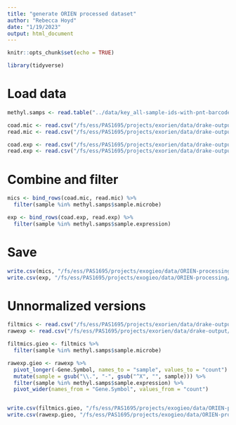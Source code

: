 ```yaml
---
title: "generate ORIEN processed dataset"
author: "Rebecca Hoyd"
date: "1/19/2023"
output: html_document
---
```


```r
knitr::opts_chunk$set(echo = TRUE)

library(tidyverse)
```
# Load data

```r
methyl.samps <- read.table("../data/key_all-sample-ids-with-pnt-barcodes-msi_pole_pold_status_358.txt", sep = "\t", header = T)

coad.mic <- read.csv("/fs/ess/PAS1695/projects/exorien/data/drake-output/2022-03-16/2022-03-16_TCGA_RA-with-taxonomy_COAD.csv")
read.mic <- read.csv("/fs/ess/PAS1695/projects/exorien/data/drake-output/2022-03-16/2022-03-16_TCGA_RA-with-taxonomy_READ.csv")

coad.exp <- read.csv("/fs/ess/PAS1695/projects/exorien/data/drake-output/2022-03-16/2022-03-16_TCGA_expressions_normalized_COAD.csv")
read.exp <- read.csv("/fs/ess/PAS1695/projects/exorien/data/drake-output/2022-03-16/2022-03-16_TCGA_expressions_normalized_READ.csv")
```

# Combine and filter

```r
mics <- bind_rows(coad.mic, read.mic) %>%
  filter(sample %in% methyl.samps$sample.microbe)

exp <- bind_rows(coad.exp, read.exp) %>%
  filter(sample %in% methyl.samps$sample.expression)
```

# Save

```r
write.csv(mics, "/fs/ess/PAS1695/projects/exogieo/data/ORIEN-processing/2022-03-16_RA-with-taxonomy.csv", row.names = F)
write.csv(exp, "/fs/ess/PAS1695/projects/exogieo/data/ORIEN-processing/2022-03-16_normalized-expressions.csv", row.names = F)
```

# Unnormalized versions

```r
filtmics <- read.csv("/fs/ess/PAS1695/projects/exorien/data/drake-output/2022-03-16/2022-03-16_TCGA_unnormalized-microbes_humanRNAfilt_w_taxonomy.csv")
rawexp <- read.csv("/fs/ess/PAS1695/projects/exorien/data/drake-output/2022-03-16/2022-03-16_TCGA_expressions.csv")

filtmics.gieo <- filtmics %>%
  filter(sample %in% methyl.samps$sample.microbe)

rawexp.gieo <- rawexp %>%
  pivot_longer(-Gene.Symbol, names_to = "sample", values_to = "count") %>%
  mutate(sample = gsub("\\.", "-", gsub("^X", "", sample))) %>%
  filter(sample %in% methyl.samps$sample.expression) %>%
  pivot_wider(names_from = "Gene.Symbol", values_from = "count")


write.csv(filtmics.gieo, "/fs/ess/PAS1695/projects/exogieo/data/ORIEN-processing/2022-03-16_unnorm-mics_filt.csv", row.names = F)
write.csv(rawexp.gieo, "/fs/ess/PAS1695/projects/exogieo/data/ORIEN-processing/2022-03-16_unnorm-expressions.csv", row.names = F)
```

